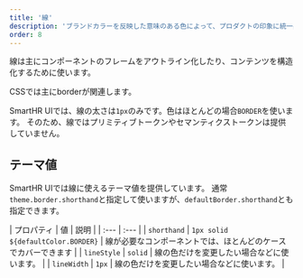 ```yaml
---
title: '線'
description: 'ブランドカラーを反映した意味のある色によって、プロダクトの印象に統一感を与えます。'
order: 8
---
```


線は主にコンポーネントのフレームをアウトライン化したり、コンテンツを構造化するために使います。

CSSでは主にborderが関連します。

SmartHR UIでは、線の太さは`1px`のみです。色はほとんどの場合`BORDER`を使います。
そのため、線ではプリミティブトークンやセマンティクストークンは提供していません。

## テーマ値

SmartHR UIでは線に使えるテーマ値を提供しています。
通常`theme.border.shorthand`と指定して使いますが、`defaultBorder.shorthand`とも指定できます。

| プロパティ | 値 | 説明 |
| :--- | :--- |
| `shorthand`    | `1px solid ${defaultColor.BORDER}` | 線が必要なコンポーネントでは、ほとんどのケースでカバーできます |
| `lineStyle`   | `solid` | 線の色だけを変更したい場合などに使います。 |
| `lineWidth`  | `1px` | 線の色だけを変更したい場合などに使います。 |

